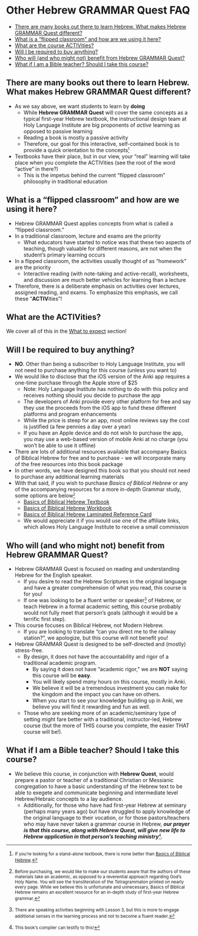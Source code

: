 # Other Hebrew GRAMMAR Quest FAQ{- #other_faq}

* [There are many books out there to learn Hebrew.  What makes Hebrew GRAMMAR Quest different?](#hgq_difference)
* [What is a "flipped classroom" and how are we using it here?](#flipped_classroom)
* [What are the course ACTIVities?](#activities_faq)
* [Will I be required to buy anything?](#buy_materials)
* [Who will (and who might not) benefit from Hebrew GRAMMAR Quest?](#who_benefits)
* [What if I am a Bible teacher? Should I take this course?](#bible_teacher)

## There are many books out there to learn Hebrew.  What makes Hebrew GRAMMAR Quest different? {- #hgq_difference}

* As we say above, we want students to learn by **doing**
    * While **Hebrew GRAMMAR Quest** will cover the same concepts as a typical first-year Hebrew textbook, the instructional design team at Holy Language Institute are big proponents of _active_ learning as opposed to passive learning
    * Reading a book is mostly a passive activity 
    * Therefore, our goal for this interactive, self-contained book is to provide a quick orientation to the concepts<small>^[<small>If you're looking for a stand-alone textbook, there is none better than <u>Basics of Biblical Hebrew</u>.</small>]</small>
* Textbooks have their place, but in our view, your "real" learning will take place when you complete the ACTIVities (see the root of the word "active" in there?)
    * This is the impetus behind the current "flipped classroom" philosophy in traditional education

## What is a "flipped classroom" and how are we using it here? {- #flipped_classroom}

* Hebrew GRAMMAR Quest applies concepts from what is called a "flipped classroom."
* In a traditional classroom, lecture and exams are the priority
    * What educators have started to notice was that these two aspects of teaching, though valuable for different reasons, are not when the student's primary learning occurs
* In a flipped classroom, the activities usually thought of as "homework" are the priority
    * Interactive reading (with note-taking and active-recall), worksheets, and discussion are much better vehicles for learning than a lecture
* Therefore, there is a deliberate emphasis on activities over lectures, assigned reading, and exams.  To emphasize this emphasis, we call these "**ACTIV**ities"!


## What are the ACTIVities? {- #activities_faq}

We cover all of this in the [What to expect](#what_to_expect) section!



## Will I be required to buy anything? {- #buy_materials} 

* **NO**.  Other than being a subscriber to Holy Language Institute, you will not need to purchase anything for this course (unless you want to)
* We would like to disclose that the iOS version of the Anki app requires a one-time purchase through the Apple store of $25
    * Note: Holy Language Institute has nothing to do with this policy and receives nothing should you decide to purchase the app
    * The developers of Anki provide every other platform for free and say they use the proceeds from the iOS app to fund these different platforms and program enhancements
    * While the price is steep for an app, most online reviews say the cost is justified (a few pennies a day over a year)
    * If you have an Apple device and do not wish to purchase the app, you may use a web-based version of mobile Anki at no charge (you won't be able to use it offline)

* There are lots of additional resources available that accompany Basics of Biblical Hebrew for free and to purchase - we will incorporate many of the free resources into this book package
* In other words, we have designed this book so that you should not need to purchase any additional learning materials
* With that said, if you wish to purchase _Basics of Biblical Hebrew_ or any of the accompanying resources for a more in-depth Grammar study, some options are below<small>^[<small>Before purchasing, we would like to make our students aware that the authors of these materials take an academic, as opposed to a reverential approach regarding God's Holy Name. You will see the transliteration of the Tetragrammaton printed on nearly every page.  While we believe this is unfortunate and unnecessary, Basics of Biblical Hebrew remains an excellent resource for an in-depth study of first-year Hebrew grammar.</small>]</small> 
    * [Basics of Biblical Hebrew Textbook](https://www.amazon.com/gp/product/031053349X/&tag=holylanginst-20)
    * [Basics of Biblical Hebrew Workbook](https://www.amazon.com/gp/product/0310533554/&tag=holylanginst-20)
    * [Basics of Biblical Hebrew Laminated Reference Card](https://www.amazon.com/gp/product/031026295X/&tag=holylanginst-20)
    * We would appreciate it if you would use one of the affiliate links, which allows Holy Language Institute to receive a small commission
    
## Who will (and who might not) benefit from Hebrew GRAMMAR Quest? {- #who_benefits}

* Hebrew GRAMMAR Quest is focused on reading and understanding Hebrew for the English speaker.
    * If you desire to read the Hebrew Scriptures in the original language and have a greater comprehension of what you read, this course is for you!
    * If one was looking to be a fluent writer or speaker<small>^[<small>There are speaking activities beginning with Lesson 3, but this is more to engage additional senses in the learning process and not to become a fluent reader.</small>]</small> of Hebrew, or teach Hebrew in a formal academic setting, this course probably would not fully meet that person's goals (although it would be a terrific first step).
* This course focuses on Biblical Hebrew, not Modern Hebrew.
    * If you are looking to translate "can you direct me to the railway station?", we apologize, but this course will not benefit you!
* Hebrew GRAMMAR Quest is designed to be self-directed and (mostly) stress-free.
    * By design, it does not have the accountability and rigor of a traditional academic program.
        * By saying it does not have "academic rigor," we are **NOT** saying this course will be __easy__.
        * You will likely spend _many_ hours on this course, mostly in Anki.
        * We believe it will be a tremendous investment you can make for the kingdom and the impact you can have on others.
        * When you start to see your knowledge building up in Anki, we believe you will find it rewarding and fun as well.
    * Those who are seeking more of an academic/seminary type of setting might fare better with a traditional, instructor-led, Hebrew course (but the more of THIS course you complete, the easier THAT course will be!).
    
## What if I am a Bible teacher? Should I take this course? {- #bible_teacher}

* We believe this course, in conjunction with **Hebrew Quest**, would prepare a pastor or teacher of a traditional Christian or Messianic congregation to have a basic understanding of the Hebrew text to be able to exegete and communicate beginning and intermediate level Hebrew/Hebraic concepts to a lay audience.
    * Additionally, for those who have had first-year Hebrew at seminary (perhaps many years ago) but have struggled to apply knowledge of the original language to their vocation, or for those pastors/teachers who may have never taken a grammar course in Hebrew, ***our prayer is that this course, along with Hebrew Quest, will give new life to Hebrew application in that person's teaching ministry***<small>^[<small>This book's compiler can testify to this!</small>]</small>.